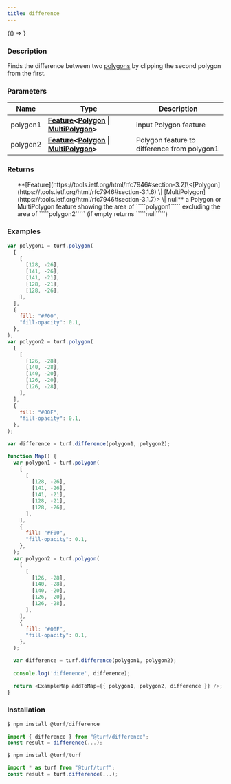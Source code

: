 ```yaml
---
title: difference
---
```



<!-- Expose turf as global var for experimenting in the browser console -->

<BrowserOnly>{() => <WindowTurfGlobal turf={turf} />}</BrowserOnly>

### Description

Finds the difference between two [polygons](https://tools.ietf.org/html/rfc7946#section-3.1.6) by clipping the second polygon from the first.

### Parameters

| Name     | Type                                                                                                                                                                                               | Description                                 |
| -------- | -------------------------------------------------------------------------------------------------------------------------------------------------------------------------------------------------- | ------------------------------------------- |
| polygon1 | **[Feature](https://tools.ietf.org/html/rfc7946#section-3.2)\<[Polygon](https://tools.ietf.org/html/rfc7946#section-3.1.6) \| [MultiPolygon](https://tools.ietf.org/html/rfc7946#section-3.1.7)>** | input Polygon feature                       |
| polygon2 | **[Feature](https://tools.ietf.org/html/rfc7946#section-3.2)\<[Polygon](https://tools.ietf.org/html/rfc7946#section-3.1.6) \| [MultiPolygon](https://tools.ietf.org/html/rfc7946#section-3.1.7)>** | Polygon feature to difference from polygon1 |

### Returns

<ul>
  **[Feature](https://tools.ietf.org/html/rfc7946#section-3.2)\<[Polygon](https://tools.ietf.org/html/rfc7946#section-3.1.6) \| [MultiPolygon](https://tools.ietf.org/html/rfc7946#section-3.1.7)> \| null** a Polygon or MultiPolygon feature showing the area of `````polygon1````` excluding the area of `````polygon2````` (if empty returns `````null`````)

</ul>

### Examples

```javascript
var polygon1 = turf.polygon(
  [
    [
      [128, -26],
      [141, -26],
      [141, -21],
      [128, -21],
      [128, -26],
    ],
  ],
  {
    fill: "#F00",
    "fill-opacity": 0.1,
  },
);
var polygon2 = turf.polygon(
  [
    [
      [126, -28],
      [140, -28],
      [140, -20],
      [126, -20],
      [126, -28],
    ],
  ],
  {
    fill: "#00F",
    "fill-opacity": 0.1,
  },
);

var difference = turf.difference(polygon1, polygon2);
```

```javascript live
function Map() {
  var polygon1 = turf.polygon(
    [
      [
        [128, -26],
        [141, -26],
        [141, -21],
        [128, -21],
        [128, -26],
      ],
    ],
    {
      fill: "#F00",
      "fill-opacity": 0.1,
    },
  );
  var polygon2 = turf.polygon(
    [
      [
        [126, -28],
        [140, -28],
        [140, -20],
        [126, -20],
        [126, -28],
      ],
    ],
    {
      fill: "#00F",
      "fill-opacity": 0.1,
    },
  );

  var difference = turf.difference(polygon1, polygon2);
  
  console.log('difference', difference);

  return <ExampleMap addToMap={{ polygon1, polygon2, difference }} />;
}
```

### Installation

```javascript
$ npm install @turf/difference

import { difference } from "@turf/difference";
const result = difference(...);
```

```javascript
$ npm install @turf/turf

import * as turf from "@turf/turf";
const result = turf.difference(...);
```
